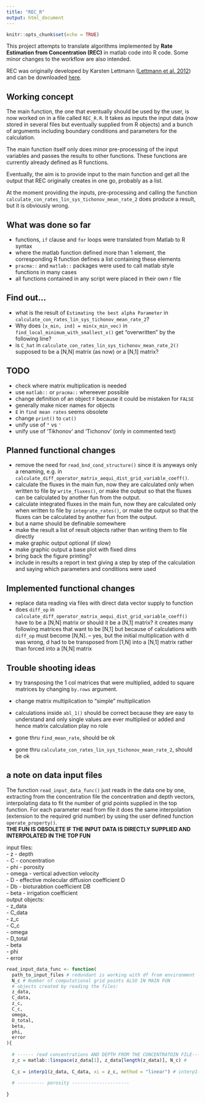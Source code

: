 ```yaml
---
title: "REC_R"
output: html_document
---
```


```r
knitr::opts_chunk$set(echo = TRUE)
```

This project attempts to translate algorithms implemented by **Rate Estimation from Concentration (REC)** in matlab code into R code. Some minor changes to the workflow are also intended.

REC was originally developed by Karsten Lettmann ([Lettmann et al. 2012](https://www.sciencedirect.com/science/article/abs/pii/S0272771411000229)) and can be downloaded [here](https://uol.de/icbm/physikalische-ozeanographie-theorie/downloads).


## Working concept
The main function, the one that eventually should be used by the user, is now worked on in a file called `REC_R.R`. It takes as inputs the input data (now stored in several files but eventually supplied from R objects) and a bunch of arguments including boundary conditions and parameters for the calculation.

The main function itself only does minor pre-processing of the input variables and passes the results to other functions. These functions are currently already defined as R functions.

Eventually, the aim is to provide input to the main function and get all the output that REC originally creates in one go, probably as a list.

At the moment providing the inputs, pre-processing and calling the function `calculate_con_rates_lin_sys_tichonov_mean_rate_2` does produce a result, but it is obviously wrong.


## What was done so far
- functions, `if` clause and `for` loops were translated from Matlab to R syntax  
- where the matlab function defined more than 1 element, the corresponding R function defines a list containing these elements  
- `pracma::` and `matlab::` packages were used to call matlab style functions in many cases  
- all functions contained in any script were placed in their own r file  


## Find out...
- what is the result of `Estimating the best alpha Parameter` in `calculate_con_rates_lin_sys_tichonov_mean_rate_2`?  
- Why does `[x_min, ind] = min(x_min_vec)` in `find_local_minimum_with_smallest_x()` get "overwritten" by the following line?  
- is `C_hat` in `calculate_con_rates_lin_sys_tichonov_mean_rate_2()` supposed to be a [N,N] matrix (as now) or a [N,1] matrix?  


## TODO
- check where matrix multiplication is needed  
- use `matlab::` or `pracma::` whereever possible   
- change definition of an object `F` because it could be mistaken for `FALSE`  
- generally make nicer names for objects 
- `E` in `find mean rates` seems obsolete  
- change `print()` to `cat()`  
- unify use of `"` vs `'`  
- unify use of 'Tikhonov' and 'Tichonov' (only in commented text)


## Planned functional changes 
- remove the need for `read_bnd_cond_structure()` since it is anyways only a renaming, e.g. in   `calculate_diff_operator_matrix_aequi_dist_grid_variable_coeff()`.  
- calculate the fluxes in the main fun, now they are calculated only when written to file by `write_fluxes()`, or make the output so that the fluxes can be calculated by another fun from the output.  
- calculate integrated fluxes in the main fun, now they are calculated only when written to file by `integrate_rates()`, or make the output so that the fluxes can be calculated by another fun from the output.  
- but a name should be definable somewhere   
- make the result a list of result objects rather than writing them to file directly  
- make graphic output optional (if slow)  
- make graphic output a base plot with fixed dims
- bring back the figure printing? 
- include in results a report in text giving a step by step of the calculation and saying which parameters and conditions were used 


## Implemented functional changes
- replace data reading via files with direct data vector supply to function  
- does `diff_op` in `calculate_diff_operator_matrix_aequi_dist_grid_variable_coeff()` have to be a [N,N] matrix or should it be a [N,1] matrix? it creates many following matrices that want to be [N,1] but because of calculations with `diff_op` must become [N,N]. -- yes, but the initial multiplication with d was wrong, d had to be transposed from [1,N] into a [N,1] matrix rather than forced into a [N,N] matrix  



## Trouble shooting ideas
- try transposing the 1 col matrices that were multiplied, added to square matrices by changing `by.rows` argument.  
- change matrix multiplication to "simple" multiplication  

- calculations inside `abl_1()` should be correct because they are easy to understand and only single values are ever multiplied or added and hence matrix calculation play no role  

- gone thru `find_mean_rate`, should be ok  
- gone thru `calculate_con_rates_lin_sys_tichonov_mean_rate_2`, should be ok  

## a note on data input files
The function `read_input_data_func()` just reads in the data one by one, extracting from the concentration file the concentration and depth vectors, interpolating data to fit the number of grid points supplied in the top function.
For each parameter read from file it does the same interpolation (extension to the required grid number) by using the user defined function `operate_property()`.  
**THE FUN IS OBSOLETE IF THE INPUT DATA IS DIRECTLY SUPPLIED AND INTERPOLATED IN THE TOP FUN**  

input files:  
- z - depth  
- C - concentration  
- phi - porosity  
- omega - vertical advection velocity  
- D - effective molecular diffusion coefficient D  
- Db - bioturabtion coefficient DB  
- beta - irrigation coefficient   
output objects:  
- z_data  
- C_data  
- z_c  
- C_c  
- omega  
- D_total  
- beta  
- phi  
- error  

```r
read_input_data_func <- function(
  path_to_input_files # redundant is working with df from environment  
  N_c # Number of computational grid points ALSO IN MAIN FUN
  # objects created by reading the files:
  z_data,
  C_data,
  z_c,
  C_c,
  omega,
  D_total,
  beta,
  phi,
  error
){
  
  # ------ read concentrations AND DEPTH FROM THE CONCENTRATOIN FILE----------------
  z_c = matlab::linspace(z_data[1], z_data[length(z_data)], N_c) # 
  
  C_c = interp1(z_data, C_data, xi = z_c, method = "linear") # interp1() is the same in r and matlab
  
  # ---------- porosity ---------------------
  
}
```

